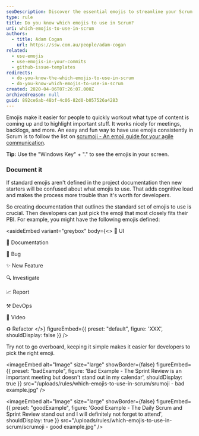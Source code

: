 ```yaml
---
seoDescription: Discover the essential emojis to streamline your Scrum process, boost productivity, and enhance agile communication.
type: rule
title: Do you know which emojis to use in Scrum?
uri: which-emojis-to-use-in-scrum
authors:
  - title: Adam Cogan
    url: https://ssw.com.au/people/adam-cogan
related:
  - use-emojis
  - use-emojis-in-your-commits
  - github-issue-templates
redirects:
  - do-you-know-the-which-emojis-to-use-in-scrum
  - do-you-know-which-emojis-to-use-in-scrum
created: 2020-04-06T07:26:07.000Z
archivedreason: null
guid: 892ce6ab-48bf-4c06-82d0-b057526a4283
---
```


Emojis make it easier for people to quickly workout what type of content is coming up and to highlight important stuff. It works nicely for meetings, backlogs, and more.
An easy and fun way to have use emojis consistently in Scrum is to follow the list on [scrumoji - An emoji guide for your agile communication](https://www.scrumoji.org/).

**Tip:** Use the "Windows Key" + "." to see the emojis in your screen.

### Document it

If standard emojis aren't defined in the project documentation then new starters will be confused about what emojis to use. That adds cognitive load and makes the process more trouble than it's worth for developers.

So creating documentation that outlines the standard set of emojis to use is crucial. Then developers can just pick the emoji that most closely fits their PBI. For example, you might have the following emojis defined:

<asideEmbed
  variant="greybox"
  body={<>
    💄 UI

📃 Documentation

🐛 Bug

✨ New Feature

🔍 Investigate

📈 Report

⚒️ DevOps

🎥 Video

♻️ Refactor
  </>}
  figureEmbed={{
    preset: "default",
    figure: 'XXX',
    shouldDisplay: false
  }}
/>

Try not to go overboard, keeping it simple makes it easier for developers to pick the right emoji.

<imageEmbed
  alt="Image"
  size="large"
  showBorder={false}
  figureEmbed={{
    preset: "badExample",
    figure: 'Bad Example - The Sprint Review is an important meeting but doesn\'t stand out in my calendar',
    shouldDisplay: true
  }}
  src="/uploads/rules/which-emojis-to-use-in-scrum/srumoji - bad example.jpg"
/>

<imageEmbed
  alt="Image"
  size="large"
  showBorder={false}
  figureEmbed={{
    preset: "goodExample",
    figure: 'Good Example - The Daily Scrum and Sprint Review stand out and I will definitely not forget to attend',
    shouldDisplay: true
  }}
  src="/uploads/rules/which-emojis-to-use-in-scrum/scrumoji - good example.jpg"
/>